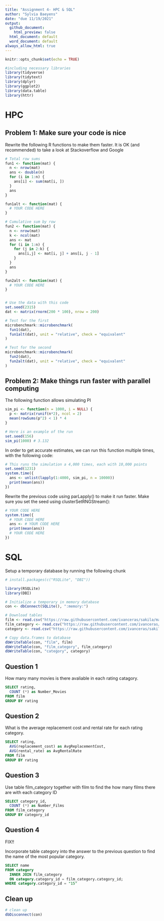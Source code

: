 ```yaml
---
title: "Assignment 4- HPC & SQL"
author: "Sylvia Baeyens"
date: "due 11/19/2021"
output:
  github_document: 
    html_preview: false
  html_document: default
  word_document: default
always_allow_html: true
---
```


```r
knitr::opts_chunk$set(echo = TRUE)
```


```r
#including necessary libraries
library(tidyverse)
library(tidytext)
library(dplyr)
library(ggplot2)
library(data.table)
library(httr)
```

# HPC
## Problem 1: Make sure your code is nice

Rewrite the following R functions to make them faster. It is OK (and recommended) to take a look at Stackoverflow and Google
```r

# Total row sums
fun1 <- function(mat) {
  n <- nrow(mat)
  ans <- double(n) 
  for (i in 1:n) {
    ans[i] <- sum(mat[i, ])
  }
  ans
}

fun1alt <- function(mat) {
  # YOUR CODE HERE
}

# Cumulative sum by row
fun2 <- function(mat) {
  n <- nrow(mat)
  k <- ncol(mat)
  ans <- mat
  for (i in 1:n) {
    for (j in 2:k) {
      ans[i,j] <- mat[i, j] + ans[i, j - 1]
    }
  }
  ans
}

fun2alt <- function(mat) {
  # YOUR CODE HERE
}


# Use the data with this code
set.seed(2315)
dat <- matrix(rnorm(200 * 100), nrow = 200)

# Test for the first
microbenchmark::microbenchmark(
  fun1(dat),
  fun1alt(dat), unit = "relative", check = "equivalent"
)

# Test for the second
microbenchmark::microbenchmark(
  fun2(dat),
  fun2alt(dat), unit = "relative", check = "equivalent"
)

```

## Problem 2: Make things run faster with parallel computing

The following function allows simulating PI
```r
sim_pi <- function(n = 1000, i = NULL) {
  p <- matrix(runif(n*2), ncol = 2)
  mean(rowSums(p^2) < 1) * 4
}

# Here is an example of the run
set.seed(156)
sim_pi(1000) # 3.132
```

In order to get accurate estimates, we can run this function multiple times, with the following code:

```r
# This runs the simulation a 4,000 times, each with 10,000 points
set.seed(1231)
system.time({
  ans <- unlist(lapply(1:4000, sim_pi, n = 10000))
  print(mean(ans))
})
```

Rewrite the previous code using parLapply() to make it run faster. Make sure you set the seed using clusterSetRNGStream():

```r
# YOUR CODE HERE
system.time({
  # YOUR CODE HERE
  ans <- # YOUR CODE HERE
  print(mean(ans))
  # YOUR CODE HERE
})
```

# SQL

Setup a temporary database by running the following chunk
```r
# install.packages(c("RSQLite", "DBI"))

library(RSQLite)
library(DBI)

# Initialize a temporary in memory database
con <- dbConnect(SQLite(), ":memory:")

# Download tables
film <- read.csv("https://raw.githubusercontent.com/ivanceras/sakila/master/csv-sakila-db/film.csv")
film_category <- read.csv("https://raw.githubusercontent.com/ivanceras/sakila/master/csv-sakila-db/film_category.csv")
category <- read.csv("https://raw.githubusercontent.com/ivanceras/sakila/master/csv-sakila-db/category.csv")

# Copy data.frames to database
dbWriteTable(con, "film", film)
dbWriteTable(con, "film_category", film_category)
dbWriteTable(con, "category", category)
```

## Question 1
How many many movies is there avaliable in each rating catagory.
```sql

SELECT rating,
  COUNT (*) as Number_Movies
FROM film
GROUP BY rating

```


## Question 2
What is the average replacement cost and rental rate for each rating category.
```sql

SELECT rating,
  AVG(replacement_cost) as AvgReplacementCost, 
  AVG(rental_rate) as AvgRentalRate
FROM film
GROUP BY rating

```

## Question 3
Use table film_category together with film to find the how many films there are with each category ID
```sql

SELECT category_id,
  COUNT (*) as Number_Films
FROM film_category
GROUP BY category_id

```

## Question 4 

FIX!!

Incorporate table category into the answer to the previous question to find the name of the most popular category.
```sql

SELECT name
FROM category
  INNER JOIN film_category
  ON category.category_id = film_category.category_id;
WHERE category.category_id = "15"

```

## Clean up
```r
# clean up
dbDisconnect(con)
```